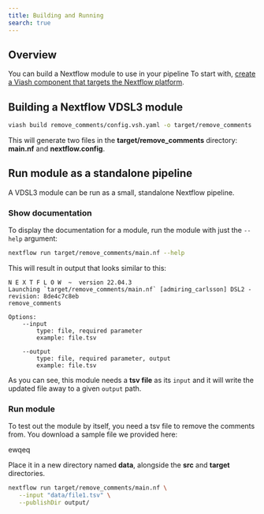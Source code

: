 ```yaml
---
title: Building and Running
search: true
---
```


## Overview

You can build a Nextflow module to use in your pipeline
To start with, [create a Viash component that targets the Nextflow platform](/documentation//guide/component/creation/nextflow.html).

## Building a Nextflow VDSL3 module



```bash
viash build remove_comments/config.vsh.yaml -o target/remove_comments
```   

This will generate two files in the **target/remove_comments** directory: **main.nf** and **nextflow.config**.

## Run module as a standalone pipeline

A VDSL3 module can be run as a small, standalone Nextflow pipeline.  

### Show documentation

To display the documentation for a module, run the module with just the `--help` argument:

```bash
nextflow run target/remove_comments/main.nf --help
```

This will result in output that looks similar to this:

```
N E X T F L O W  ~  version 22.04.3
Launching `target/remove_comments/main.nf` [admiring_carlsson] DSL2 - revision: 8de4c7c8eb
remove_comments

Options:
    --input
        type: file, required parameter
        example: file.tsv

    --output
        type: file, required parameter, output
        example: file.tsv
```

As you can see, this module needs a **tsv file** as its `input` and it will write the updated file away to a given `output` path.

### Run module

To test out the module by itself, you need a tsv file to remove the comments from. You download a sample file we provided here: 

ewqeq

Place it in a new directory named **data**, alongside the **src** and **target** directories.


```bash
nextflow run target/remove_comments/main.nf \
   --input "data/file1.tsv" \
   --publishDir output/
```